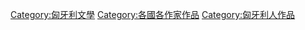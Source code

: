 [[Category:匈牙利文學|Category:匈牙利文學]]
[[Category:各國各作家作品|Category:各國各作家作品]]
[[Category:匈牙利人作品|Category:匈牙利人作品]]